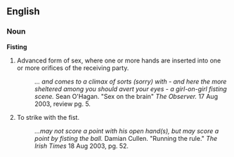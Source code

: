 {{rfd}}
==English==
===Noun===
'''Fisting'''
#Advanced form of sex, where one or more hands are inserted into one or more orifices of the receiving party.
#:''... and comes to a climax of sorts (sorry) with - and here the more sheltered among you should avert your eyes - a girl-on-girl fisting scene.'' Sean O'Hagan. "Sex on the brain" ''The Observer.''   17 Aug 2003, review pg. 5. 
#To strike with the fist. 
#:''...may not score a point with his open hand(s), but may score a point by fisting the ball.'' Damian Cullen. "Running the rule." ''The Irish Times'' 18 Aug 2003, pg. 52.
